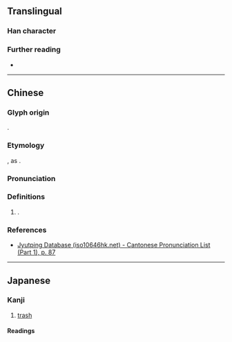 {{character info}}
==Translingual==

===Han character===
{{Han char|rn=32|rad=土|as=07|sn=10|four=|canj=GTOP|ids=⿰土花}}

===Further reading===
* {{Han ref|kx=0232.181|hdz=10443.051|uh=57D6|ud=22486}}

----

==Chinese==
{{zh-forms}}

===Glyph origin===
{{obor|zh|ja|埖}}.

===Etymology===
{{spelling pronunciation|zh}}, as {{zh-l|花}}.

===Pronunciation===
{{zh-pron
|m=huā
|m-s=
|dg=
|c=faa1
|c-t=
|g=
|h=pfs=
|j=
|mb=
|md=
|mn=
|mn-t=
|w=
|x=
|mc=y
|oc=y
|cat=
}}

===Definitions===
{{head|zh|Han character}}

# {{ngd|Only used in Japanese proper nouns}}.

===References===
* [http://www.iso10646hk.net/jp/document/download.jsp Jyutping Database (iso10646hk.net) - Cantonese Pronunciation List (Part 1), p. 87]

----

==Japanese==

===Kanji===
{{ja-kanji|grade=|rs=土07}}

# [[trash]]

====Readings====
{{ja-readings
|on=
|kun=ごみ-}}